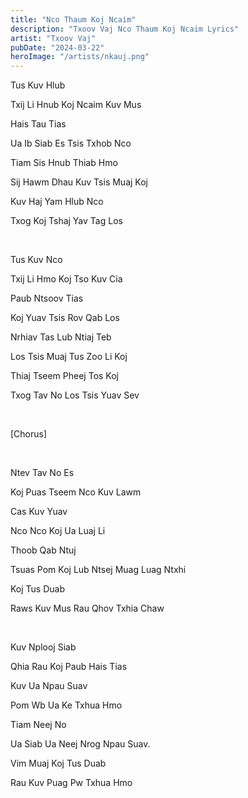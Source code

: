 ```yaml
---
title: "Nco Thaum Koj Ncaim"
description: "Txoov Vaj Nco Thaum Koj Ncaim Lyrics"
artist: "Txoov Vaj"
pubDate: "2024-03-22"
heroImage: "/artists/nkauj.png"
---
```


Tus Kuv Hlub

Txij Li Hnub Koj Ncaim Kuv Mus

Hais Tau Tias

Ua Ib Siab Es Tsis Txhob Nco

Tiam Sis Hnub Thiab Hmo

Sij Hawm Dhau Kuv Tsis Muaj Koj

Kuv Haj Yam Hlub Nco

Txog Koj Tshaj Yav Tag Los

<br />

Tus Kuv Nco

Txij Li Hmo Koj Tso Kuv Cia

Paub Ntsoov Tias

Koj Yuav Tsis Rov Qab Los

Nrhiav Tas Lub Ntiaj Teb

Los Tsis Muaj Tus Zoo Li Koj

Thiaj Tseem Pheej Tos Koj

Txog Tav No Los Tsis Yuav Sev

<br />

[Chorus]

<br />

Ntev Tav No Es

Koj Puas Tseem Nco Kuv Lawm

Cas Kuv Yuav

Nco Nco Koj Ua Luaj Li

Thoob Qab Ntuj

Tsuas Pom Koj Lub Ntsej Muag Luag Ntxhi

Koj Tus Duab

Raws Kuv Mus Rau Qhov Txhia Chaw

<br />

Kuv Nplooj Siab

Qhia Rau Koj Paub Hais Tias

Kuv Ua Npau Suav

Pom Wb Ua Ke Txhua Hmo

Tiam Neej No

Ua Siab Ua Neej Nrog Npau Suav.

Vim Muaj Koj Tus Duab

Rau Kuv Puag Pw Txhua Hmo
